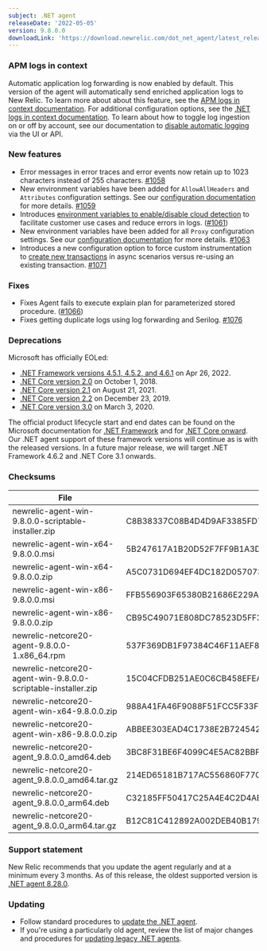 ```yaml
---
subject: .NET agent
releaseDate: '2022-05-05'
version: 9.8.0.0
downloadLink: 'https://download.newrelic.com/dot_net_agent/latest_release'
---
```


### APM logs in context
Automatic application log forwarding is now enabled by default. This version of the agent will automatically send enriched application logs to New Relic. To learn more about about this feature, see the [APM logs in context documentation](https://docs.newrelic.com/docs/apm/new-relic-apm/getting-started/get-started-logs-context/). For additional configuration options, see the [.NET logs in context documentation](https://docs.newrelic.com/docs/logs/logs-context/net-configure-logs-context-all). To learn about how to toggle log ingestion on or off by account, see our documentation to [disable automatic logging](https://docs.newrelic.com/docs/logs/logs-context/disable-automatic-logging) via the UI or API.

### New features
* Error messages in error traces and error events now retain up to 1023 characters instead of 255 characters. [#1058](https://github.com/newrelic/newrelic-dotnet-agent/pull/1058)
* New environment variables have been added for `AllowAllHeaders` and `Attributes` configuration settings. See our [configuration documentation](https://docs.newrelic.com/docs/apm/agents/net-agent/configuration/net-agent-configuration/#optional-environment-variables) for more details. [#1059](https://github.com/newrelic/newrelic-dotnet-agent/pull/1059)
* Introduces [environment variables to enable/disable cloud detection](https://github.com/newrelic/newrelic-dotnet-agent/issues/818) to facilitate customer use cases and reduce errors in logs. ([#1061](https://github.com/newrelic/newrelic-dotnet-agent/pull/1061))
* New environment variables have been added for all `Proxy` configuration settings.  See our [configuration documentation](https://docs.newrelic.com/docs/apm/agents/net-agent/configuration/net-agent-configuration/#optional-environment-variables) for more details. [#1063](https://github.com/newrelic/newrelic-dotnet-agent/pull/1063)
* Introduces a new configuration option to force custom instrumentation to [create new transactions](https://github.com/newrelic/newrelic-dotnet-agent/issues/347) in async scenarios versus re-using an existing transaction. [#1071](https://github.com/newrelic/newrelic-dotnet-agent/pull/1071)

### Fixes
* Fixes Agent fails to execute explain plan for parameterized stored procedure. ([#1066](https://github.com/newrelic/newrelic-dotnet-agent/pull/1066)) 
* Fixes getting duplicate logs using log forwarding and Serilog. [#1076](https://github.com/newrelic/newrelic-dotnet-agent/pull/1076)

### Deprecations
Microsoft has officially EOLed:

* [.NET Framework versions 4.5.1, 4.5.2, and 4.6.1](https://devblogs.microsoft.com/dotnet/net-framework-4-5-2-4-6-4-6-1-will-reach-end-of-support-on-april-26-2022) on  Apr 26, 2022.
* [.NET Core version 2.0](https://devblogs.microsoft.com/dotnet/net-core-2-0-will-reach-end-of-life-on-september-1-2018) on October 1, 2018.
* [.NET Core version 2.1](https://devblogs.microsoft.com/dotnet/net-core-2-1-will-reach-end-of-support-on-august-21-2021) on August 21, 2021.
* [.NET Core version 2.2](https://devblogs.microsoft.com/dotnet/net-core-2-2-will-reach-end-of-life-on-december-23-2019) on December 23, 2019.
* [.NET Core version 3.0](https://devblogs.microsoft.com/dotnet/net-core-3-0-end-of-life/) on March 3, 2020.

The official product lifecycle start and end dates can be found on the Microsoft documentation for [.NET Framework](https://docs.microsoft.com/en-us/lifecycle/products/microsoft-net-framework) and for [.NET Core onward](https://dotnet.microsoft.com/en-us/platform/support/policy/dotnet-core). Our .NET agent support of these framework versions will continue as is with the released versions. In a future major release, we will target .NET Framework 4.6.2 and .NET Core 3.1 onwards.

### Checksums
| File | SHA - 256  Hash |
| ---| ---|
| newrelic-agent-win-9.8.0.0-scriptable-installer.zip | C8B38337C08B4D4D9AF3385FD731E685A27F9813174D8F021B942FFDD08BB010 |
| newrelic-agent-win-x64-9.8.0.0.msi | 5B247617A1B20D52F7FF9B1A3DA2D31A5DDAC321CA0453115007FE665F8FD231 |
| newrelic-agent-win-x64-9.8.0.0.zip | A5C0731D694EF4DC182D057073351706F642DFF28415341B38219D07F4039B0F |
| newrelic-agent-win-x86-9.8.0.0.msi | FFB556903F65380B21686E229A3E8570C2A673EBCC3A514CC416C868FD9E9CBD |
| newrelic-agent-win-x86-9.8.0.0.zip | CB95C49071E808DC78523D5FF366A2FA0CF2B95B2361F201E4E5A6FAE4470295 |
| newrelic-netcore20-agent-9.8.0.0-1.x86_64.rpm | 537F369DB1F97384C46F11AEF88A6862A0CDFE92327325133AC1FBC0E8D05DA5 |
| newrelic-netcore20-agent-win-9.8.0.0-scriptable-installer.zip | 15C04CFDB251AE0C6CB458EFEAFA8151ED66B361846F87E8DC28EB88AD6E03D8 |
| newrelic-netcore20-agent-win-x64-9.8.0.0.zip | 988A41FA46F9088F51FCC5F33FE97A39128BB9FFEC9F827F8DB13D02905CCE10 |
| newrelic-netcore20-agent-win-x86-9.8.0.0.zip | ABBEE303EAD4C1738E2B724542900321584B9298E552D1626F3BA46FBCA0531E |
| newrelic-netcore20-agent_9.8.0.0_amd64.deb | 3BC8F31BE6F4099C4E5AC82BBF27A701E4E801C02A585E661544278662EDC136 |
| newrelic-netcore20-agent_9.8.0.0_amd64.tar.gz | 214ED65181B717AC556860F77C9987ED07FA21CF53C1865DD74DB41AFD75FAE1 |
| newrelic-netcore20-agent_9.8.0.0_arm64.deb | C32185FF50417C25A4E4C2D4AB50D4C16C8D0CF1607494255E4A88E91FBBA47F |
| newrelic-netcore20-agent_9.8.0.0_arm64.tar.gz | B12C81C412892A002DEB40B17949212AA6EA7FC109225380EE0FF5AA12520EEF |


### Support statement

New Relic recommends that you update the agent regularly and at a minimum every 3 months. As of this release, the oldest supported version is [.NET agent 8.28.0](/docs/release-notes/agent-release-notes/net-release-notes/net-agent-8280).

### Updating

* Follow standard procedures to [update the .NET agent](/docs/agents/net-agent/installation-configuration/update-net-agent).
* If you're using a particularly old agent, review the list of major changes and procedures for [updating legacy .NET agents](/docs/agents/net-agent/troubleshooting/upgrade-legacy-net-agents).
